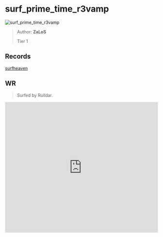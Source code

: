 
# surf_prime_time_r3vamp

![surf_prime_time_r3vamp](https://raw.githubusercontent.com/Sayt123/SurfMapPics/Maps-and-bonuses/csgo/surf_prime_time_r3vamp.jpg)

> Author: **ZaLoS**
>
> Tier 1

## Records

[surfheaven](https://surfheaven.eu/map/surf_prime_time_r3vamp)

## WR

> Surfed by Rulldar.

<iframe
width="100%"
height="430"
src="https://www.youtube.com/embed/AN-rxvc2pxQ"
frameborder="0"
allow="accelerometer; autoplay; clipboard-write; encrypted-media; gyroscope; picture-in-picture"
allowFullScreen
/>

```md

[Surf Timer] - rulldar finished in 00:23:90 (WR -00:00:13). Improving by 00:00:22
[Surf Timer] - rulldar beat the map record! Rank: 1/5351

Previous WR holder: SyFo


```
                